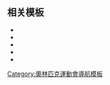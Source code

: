 {{Navbox
| name = 大洋洲國家奧林匹克委員會
| title = [[大洋洲國家奧林匹克委員會]]成員
| state = {{{state|autocollapse}}}
| listclass = hlist
| list1 =
* [[美屬薩摩亞國家奧林匹克委員會|美屬薩摩亞]]
* [[澳大利亞奧林匹克委員會|澳洲]]
* [[庫克群島體育與國家奧林匹克委員會|庫克群島]]
* [[密克羅尼西亞聯邦奧林匹克委員會|密克羅尼西亞聯邦]]
* [[斐濟體育與國家奧林匹克委員會|斐濟]]
* [[關島國家奧林匹克委員會|關島]]
* [[基里巴斯國家奧林匹克委員會|吉里巴斯]]
* [[馬紹爾群島國家奧林匹克委員會|馬紹爾群島]]
* [[瑙魯奧林匹克委員會|諾魯]]
* [[紐西蘭奧林匹克委員會|紐西蘭]]
* [[帛琉國家奧林匹克委員會|帛琉]]
* [[巴布亞新幾內亞奧林匹克委員會|巴布亞新幾內亞]]
* [[薩摩亞體育協會與國家奧林匹克委員會|薩摩亞]]
* [[所羅門群島國家奧林匹克委員會|所羅門群島]]
* [[湯加體育與國家奧林匹克委員會|東加]]
* [[圖瓦盧體育與國家奧林匹克委員會|吐瓦魯]]
* [[萬那杜體育與國家奧林匹克委員會|萬那杜]]
}}<noinclude>
{{collapsible option}}

== 相关模板 ==
* {{legend|#000000|[[非洲]]：{{tl|非洲國家奧林匹克委員會聯合會}}}}
* {{legend|#df0024|[[美洲]]：{{tl|泛美體育組織}}}}
* {{legend|#f4c300|[[亚洲]]：{{tl|亞洲奧林匹克理事會}}}}
* {{legend|#009f3d|[[欧洲]]：{{tl|歐洲奧林匹克委員會}}}}
* {{legend|#0085c7|[[大洋洲]]：{{tl|大洋洲國家奧林匹克委員會}}}}

[[Category:國家奧林匹克委員會| ]]
[[Category:奧林匹克運動會導航模板]]
</noinclude>